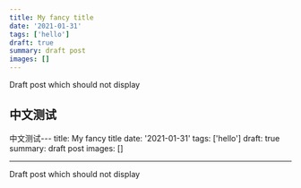 ```yaml
---
title: My fancy title
date: '2021-01-31'
tags: ['hello']
draft: true
summary: draft post
images: []
---
```


Draft post which should not display

## 中文测试

中文测试---
title: My fancy title
date: '2021-01-31'
tags: ['hello']
draft: true
summary: draft post
images: []

---

Draft post which should not display
